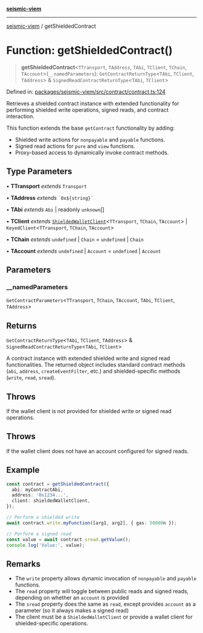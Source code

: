 [**seismic-viem**](/seismic-viem/README.mdx)

***

[seismic-viem](/seismic-viem/globals.mdx) / getShieldedContract

# Function: getShieldedContract()

> **getShieldedContract**\<`TTransport`, `TAddress`, `TAbi`, `TClient`, `TChain`, `TAccount`\>(`__namedParameters`): `GetContractReturnType`\<`TAbi`, `TClient`, `TAddress`\> & `SignedReadContractReturnType`\<`TAbi`, `TClient`\>

Defined in: [packages/seismic-viem/src/contract/contract.ts:124](https://github.com/SeismicSystems/seismic-client/blob/a4d19b5c0f021acba98fd1a07111747e3fc472b0/packages/seismic-viem/src/contract/contract.ts#L124)

Retrieves a shielded contract instance with extended functionality for performing
shielded write operations, signed reads, and contract interaction.

This function extends the base `getContract` functionality by adding:
- Shielded write actions for `nonpayable` and `payable` functions.
- Signed read actions for `pure` and `view` functions.
- Proxy-based access to dynamically invoke contract methods.

## Type Parameters

• **TTransport** *extends* `Transport`

• **TAddress** *extends* `` `0x${string}` ``

• **TAbi** *extends* `Abi` \| readonly `unknown`[]

• **TClient** *extends* [`ShieldedWalletClient`](/seismic-viem/type-aliases/ShieldedWalletClient.mdx)\<`TTransport`, `TChain`, `TAccount`\> \| `KeyedClient`\<`TTransport`, `TChain`, `TAccount`\>

• **TChain** *extends* `undefined` \| `Chain` = `undefined` \| `Chain`

• **TAccount** *extends* `undefined` \| `Account` = `undefined` \| `Account`

## Parameters

### \_\_namedParameters

`GetContractParameters`\<`TTransport`, `TChain`, `TAccount`, `TAbi`, `TClient`, `TAddress`\>

## Returns

`GetContractReturnType`\<`TAbi`, `TClient`, `TAddress`\> & `SignedReadContractReturnType`\<`TAbi`, `TClient`\>

A contract instance with extended shielded write and signed read functionalities.
The returned object includes standard contract methods (`abi`, `address`, `createEventFilter`, etc.)
and shielded-specific methods (`write`, `read`, `sread`).

## Throws

If the wallet client is not provided for shielded write or signed read operations.

## Throws

If the wallet client does not have an account configured for signed reads.

## Example

```typescript
const contract = getShieldedContract({
  abi: myContractAbi,
  address: '0x1234...',
  client: shieldedWalletClient,
});

// Perform a shielded write
await contract.write.myFunction([arg1, arg2], { gas: 50000n });

// Perform a signed read
const value = await contract.sread.getValue();
console.log('Value:', value);
```

## Remarks

- The `write` property allows dynamic invocation of `nonpayable` and `payable` functions.
- The `read` property will toggle between public reads and signed reads, depending on whether an `account` is provided
- The `sread` property does the same as `read`, except provides `account` as a parameter (so it always makes a signed read)
- The client must be a `ShieldedWalletClient` or provide a wallet client for shielded-specific operations.
